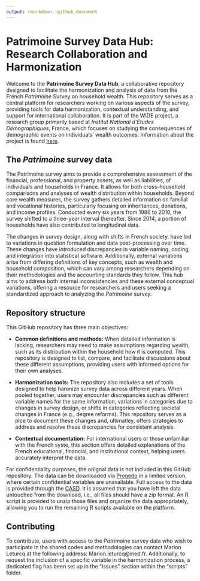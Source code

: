 ```yaml
---
output: rmarkdown::github_document
---
```


# Patrimoine Survey Data Hub: Research Collaboration and Harmonization

Welcome to the **Patrimoine Survey Data Hub**, a collaborative repository designed to facilitate the harmonization and analysis of data from the French *Patrimoine* Survey on household wealth. This repository serves as a central platform for researchers working on various aspects of the survey, providing tools for data harmonization, contextual understanding, and support for international collaboration. It is part of the WIDE project, a research group primarily based at *Institut National d'Etudes Démographiques*, France, which focuses on studying the consequences of demographic events on individuals' wealth outcomes. Information about the project is found [here](https://wide.site.ined.fr/en/about/).

## The *Patrimoine* survey data

The Patrimoine survey aims to provide a comprehensive assessment of the financial, professional, and property assets, as well as liabilities, of individuals and households in France. It allows for both cross-household comparisons and analyses of wealth distribution within households. Beyond core wealth measures, the survey gathers detailed information on familial and vocational histories, particularly focusing on inheritances, donations, and income profiles. Conducted every six years from 1986 to 2010, the survey shifted to a three-year interval thereafter. Since 2014, a portion of households have also contributed to longitudinal data.

The changes in survey design, along with shifts in French society, have led to variations in question formulation and data post-processing over time. These changes have introduced discrepancies in variable naming, coding, and integration into statistical software. Additionally, external variations arise from differing definitions of key concepts, such as wealth and household composition, which can vary among researchers depending on their methodologies and the accounting standards they follow. This hub aims to address both internal inconsistencies and these external conceptual variations, offering a resource for researchers and users seeking a standardized approach to analyzing the *Patrimoine* survey.

## Repository structure

This GitHub repository has three main objectives: 

- **Common definitions and methods:** When detailed information is lacking, researchers may need to make assumptions regarding wealth, such as its distribution within the household how it is computed. This repository is designed to list, compare, and facilitate discussions about these different assumptions, providing users with informed options for their own analyses.  

- **Harmonization tools:** The repository also includes a set of tools designed to help haronize survey data across different years. When pooled together, users may encounter discrepancies such as different variable names for the same information, variations in categories due to changes in survey design, or shifts in categories reflecting societal changes in France (e.g., degree reforms). This repository serves as a plce to document these changes and, ultimatley, offers strategies to address and resolve these discrepancies for consistent analysis. 

- **Contextual documentation:** For international users or those unfamiliar with the French syste, this section offers detailed explanations of the French educational, financial, and institutional context, helping users accurately interpret the data. 

For confidentiality purposes, the oriignal data is not included in this GitHub repository. The data can be downloaded via [Progedo](https://data.progedo.fr/studies/doi/10.13144/lil-1625) in a limited version, where certain confidential variables are unavailable. Full access to the data is provided through the [CASD](https://www.casd.eu/source/enquete-histoire-de-vie-et-patrimoine/). It is assumed that you have left the data untouched from the download, i.e., all files should have a zip format. An R script is provided to unzip those files and organize the data appropriately, allowing you to run the remaining R scripts available on the platform. 

## Contributing

To contribute, users with access to the *Patrimoine* survey data who wish to participate in the shared codes and methodologies can contact Marion Leturcq at the following address: Marion.leturcq@ined.fr. Additionally, to request the inclusion of a specific variable in the harmonization process, a dedicated flag has been set up in the "Issues" section within the "scripts" folder.